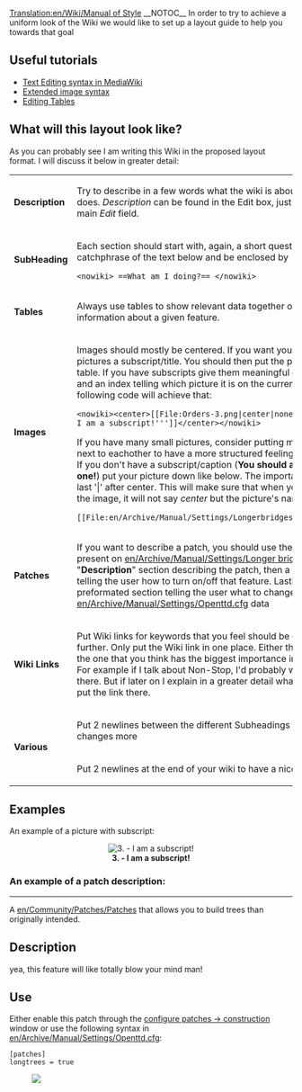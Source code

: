 [[Translation:en/Wiki/Manual of Style]]
__NOTOC__
In order to try to achieve a uniform look of the Wiki we would like to set up a layout guide to help you towards that goal

==Useful tutorials==
* [http://meta.wikimedia.org/wiki/Help:Editing Text Editing syntax in MediaWiki]
* [http://en.wikipedia.org/wiki/Wikipedia:Extended_image_syntax Extended image syntax]
* [http://meta.wikimedia.org/wiki/Help:Table Editing Tables]

==What will this layout look like?==
As you can probably see I am writing this Wiki in the proposed layout format. I will discuss it below in greater detail:

{|
| '''Description'''||Try to describe in a few words what the wiki is about or what it does. ''Description'' can be found in the Edit box, just above the main ''Edit'' field.
|-
| '''SubHeading'''||Each section should start with, again, a short question, or catchphrase of the text below and be enclosed by <pre><nowiki> ==What am I doing?== </nowiki></pre>
|-
| '''Tables'''||Always use tables to show relevant data together or structure information about a given feature.
|-
| '''Images'''||Images should mostly be centered. If you want you can give your pictures a subscript/title. You should then put the picture in a table. If you have subscripts give them meaningful descriptions and an index telling which picture it is on the current page. The following code will achieve that: <pre><nowiki><center>[[File:Orders-3.png|center|none|frame|'''3. - I am a subscript!''']]</center></nowiki></pre> If you have many small pictures, consider putting more of them next to eachother to have a more structured feeling.<br/>
If you don't have a subscript/caption ('''You should always have one!''') put your picture down like below. The important part is the last '|' after center. This will make sure that when you hover over the image, it will not say ''center'' but the picture's name.
<pre>[[File:en/Archive/Manual/Settings/Longerbridges.png|center|]]</pre>
|-
| '''Patches'''||If you want to describe a patch, you should use the format as present on [[en/Archive/Manual/Settings/Longer bridges]]. A "'''Description'''" section describing the patch, then a "'''Use'''" section telling the user how to turn on/off that feature. Lastly a preformated section telling the user what to change in [[en/Archive/Manual/Settings/Openttd.cfg]]<nowiki>  data </nowiki>
|-
| '''Wiki Links'''||Put Wiki links for keywords that you feel should be explained further. Only put the Wiki link in one place. Either the first one, or the one that you think has the biggest importance in your page. For example if I talk about Non-Stop, I'd probably will want a Wiki there. But if later on I explain in a greater detail what Non-Stop is, put the link there.
|-
|rowspan=2| '''Various'''
|Put 2 newlines between the different Subheadings to see the changes more
|-
| Put 2 newlines at the end of your wiki to have a nicer look
|}


==Examples==
An example of a picture with subscript:
<center>[[File:en/Orders-3.png|center|frame|'''3. - I am a subscript!''']]</center>

===An example of a patch description:===
----
A [[en/Community/Patches/Patches]] that allows you to build trees than originally intended.


==Description==
yea, this feature will like totally blow your mind man!


==Use==
Either enable this patch through the [[en/Archive/Manual/Settings/Configuring patches/Construction|configure patches -> construction]] window or use the following syntax in [[en/Archive/Manual/Settings/Openttd.cfg]]:

<pre>[patches]
longtrees = true</pre>
[[File:en/Archive/Manual/Settings/Longerbridges.png|center|]]
